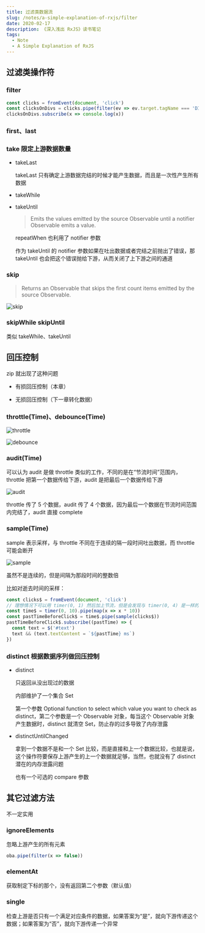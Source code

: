 ```yaml
---
title: 过滤类数据流
slug: /notes/a-simple-explanation-of-rxjs/filter
date: 2020-02-17
description: 《深入浅出 RxJS》读书笔记
tags:
  - Note
  - A Simple Explanation of RxJS
---
```


## 过滤类操作符

### filter

```ts
const clicks = fromEvent(document, 'click')
const clicksOnDivs = clicks.pipe(filter(ev => ev.target.tagName === 'DIV'))
clicksOnDivs.subscribe(x => console.log(x))
```

### first、last

### take 限定上游数据数量

* takeLast

  takeLast 只有确定上游数据完结的时候才能产生数据，而且是一次性产生所有数据

* takeWhile

* takeUntil

  > Emits the values emitted by the source Observable until a notifier Observable emits a value.

  repeatWhen 也利用了 notifier 参数
  
  作为 takeUntil 的 notifier 参数如果在吐出数据或者完结之前抛出了错误，那 takeUntil 也会把这个错误抛给下游，从而关闭了上下游之间的通道

### skip

> Returns an Observable that skips the first count items emitted by the source Observable.

![skip](./images/skip.png)

### skipWhile skipUntil

类似 takeWhile、takeUntil

## 回压控制

zip 就出现了这种问题

* 有损回压控制（本章）

* 无损回压控制（下一章转化数据）

### throttle(Time)、debounce(Time)

![throttle](./images/throttle.png)

![debounce](./images/debounce.png)

### audit(Time)

可以认为 audit 是做 throttle 类似的工作，不同的是在“节流时间”范围内，throttle 把第一个数据传给下游，audit 是把最后一个数据传给下游

![audit](./images/audit.png)

throttle 传了 5 个数据，audit 传了 4 个数据，因为最后一个数据在节流时间范围内完结了，audit 直接 complete

### sample(Time)

sample 表示采样，与 throttle 不同在于连续的隔一段时间吐出数据，而 throttle 可能会断开

![sample](./images/sample.png)

虽然不是连续的，但是间隔为那段时间的整数倍

比如对逝去时间的采样：

```ts
const clicks$ = fromEvent(document, 'click')
// 理想情况下可以用 timer(0, 1) 然后加上节流，但是会发现与 timer(0, 4) 是一样的，也就是说浏览器最小的时间间隔是 4 ms，这里 map 目的与节流一样，都是以一定准确性换取性能，但是实现方式却不同
const time$ = timer(0, 10).pipe(map(x => x * 10))
const pastTimeBeforeClick$ = time$.pipe(sample(clicks$))
pastTimeBeforeClick$.subscribe((pastTime) => {
  const text = $('#text')
  text && (text.textContent = `${pastTime} ms`)
})
```

### distinct 根据数据序列做回压控制

* distinct

  只返回从没出现过的数据

  内部维护了一个集合 Set

  第一个参数 Optional function to select which value you want to check as distinct，第二个参数是一个 Observable 对象，每当这个 Observable 对象产生数据时，distinct 就清空 Set，防止存的过多导致了内存泄露

* distinctUntilChanged

  拿到一个数据不是和一个 Set 比较，而是直接和上一个数据比较，也就是说，这个操作符要保存上游产生的上一个数据就足够，当然，也就没有了 distinct 潜在的内存泄露问题

  也有一个可选的 compare 参数

## 其它过滤方法

不一定实用

### ignoreElements

忽略上游产生的所有元素

```ts
oba.pipe(filter(x => false))
```

### elementAt

获取制定下标的那个，没有返回第二个参数（默认值）

### single

检查上游是否只有一个满足对应条件的数据，如果答案为“是”，就向下游传递这个数据；如果答案为“否”，就向下游传递一个异常
